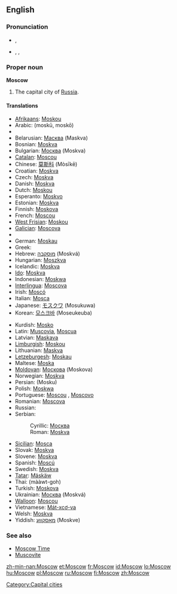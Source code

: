 {{wikipedia|Moscow, Russia}}
==English==

===Pronunciation===
* {{a|RP}} {{IPA|/ˈmɒskəʊ/}}, {{SAMPA|/<tt>"mQsk@U</tt>/}}
* {{a|US}} {{enPR|mäsʹkou or mäsʹkō}}, {{IPA|/ˈmɑskaʊ/ or /ˈmɑskoʊ/}}, {{SAMPA|/"mQskaU/ or /"mQskoU/}}

===Proper noun===
'''Moscow'''

# The capital city of [[Russia]].

====Translations====
{{top}}
* [[Afrikaans]]: [[Moskou]]
* Arabic: {{Arab|[[موسكو]]}} (moskū, moskō)
* {{trreq|Armenian}}
* Belarusian: [[Масква]] (Maskva) {{f}}
* Bosnian: [[Moskva#Bosnian|Moskva]] {{f}}
* Bulgarian: [[Москва]] (Moskva) {{f}}
* [[Catalan]]: [[Moscou]] {{f}}
* Chinese: [[莫斯科]] (Mòsīkē)
* Croatian: [[Moskva]] {{f}}
* Czech: [[Moskva]] {{f}}
* Danish: [[Moskva]]
* Dutch: [[Moskou]] {{n}}
* Esperanto: [[Moskvo]]
* Estonian: [[Moskva]]
* Finnish: [[Moskova]]
* French: [[Moscou]] {{f}}
* [[West Frisian]]: [[Moskou]] {{n}}
* [[Galician]]: [[Moscova]] {{f}}
* {{trreq|Georgian}}
* German: [[Moskau]] {{n}}
* Greek: {{t|el|Μόσχα|tr=móskha|f}}
* Hebrew: [[מוסקבה]] (Moskvá) {{f}}
* Hungarian: [[Moszkva]]
* Icelandic: [[Moskva]] {{f}}
* [[Ido]]: [[Moskva]]
* Indonesian: [[Moskwa]]
* [[Interlingua]]: [[Moscova]]
* Irish: [[Moscó]]
* Italian: [[Mosca]] {{f}}
* Japanese: [[モスクワ]] (Mosukuwa)
* Korean: [[모스크바]] (Moseukeuba)
{{mid}}
* Kurdish: [[Mosko]]
* Latin: [[Muscovia]], [[Moscua]] {{f}}
* Latvian: [[Maskava]] {{f}}
* [[Limburgish]]: [[Moskou]] {{n}}
* Lithuanian: [[Maskva]] {{f}}
* [[Letzeburgesh]]: [[Moskau]]
* Maltese: [[Moska]]
* [[Moldovan]]: [[Москова]] (Moskova) {{f}}
* Norwegian: [[Moskva]]
* Persian: {{fa-Arab|[[مسکو]]}} (Mosku)
* Polish: [[Moskwa]] {{f}}
* Portuguese: [[Moscou]] {{f}}, [[Moscovo]] {{m}}
* Romanian: [[Moscova]] {{f}}
* Russian: {{t|ru|Москва|tr=Moskvá|f}}
* Serbian:
*: Cyrillic: [[Москва#Serbian|Москва]] {{f}}
*: Roman: [[Moskva#Serbian|Moskva]]  {{f}}
* [[Sicilian]]: [[Mosca]] {{f}}
* Slovak: [[Moskva]] {{f}}
* Slovene: [[Moskva]] {{f}}
* Spanish: [[Moscú]] {{m}}
* Swedish: [[Moskva]]
* [[Tatar]]: [[Mäskäw]]
* Thai: {{Thai|[[มอสโก]]}} (mààwt-goh)
* Turkish: [[Moskova]]
* Ukrainian: [[Москва]] (Moskvá) {{f}}
* [[Walloon]]: [[Moscou]]
* Vietnamese: [[Mát-xcơ-va]]
* Welsh: [[Moskva]] {{f}}
* Yiddish: [[מאָסקװע]] (Moskve)
{{bottom}}

===See also===
* [[Moscow Time]]
* [[Muscovite]]

[[Category:Capital cities]]

[[zh-min-nan:Moscow]]
[[et:Moscow]]
[[fr:Moscow]]
[[id:Moscow]]
[[lo:Moscow]]
[[hu:Moscow]]
[[pl:Moscow]]
[[ru:Moscow]]
[[fi:Moscow]]
[[zh:Moscow]]
